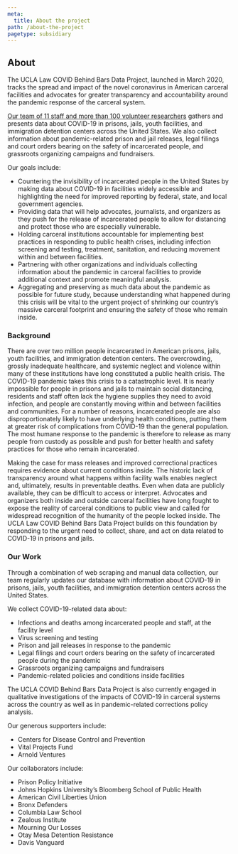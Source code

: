 ```yaml
---
meta:
  title: About the project
path: /about-the-project
pagetype: subsidiary
---
```


## About

The UCLA Law COVID Behind Bars Data Project, launched in March 2020, tracks the spread and impact of the novel coronavirus in American carceral facilities and advocates for greater transparency and accountability around the pandemic response of the carceral system.

[Our team of 11 staff and more than 100 volunteer researchers](/project-team) gathers and presents data about COVID-19 in prisons, jails, youth facilities, and immigration detention centers across the United States. We also collect information about pandemic-related prison and jail releases, legal filings and court orders bearing on the safety of incarcerated people, and grassroots organizing campaigns and fundraisers.

Our goals include:

- Countering the invisibility of incarcerated people in the United States by making data about COVID-19 in facilities widely accessible and highlighting the need for improved reporting by federal, state, and local government agencies.
- Providing data that will help advocates, journalists, and organizers as they push for the release of incarcerated people to allow for distancing and protect those who are especially vulnerable.
- Holding carceral institutions accountable for implementing best practices in responding to public health crises, including infection screening and testing, treatment, sanitation, and reducing movement within and between facilities.
- Partnering with other organizations and individuals collecting information about the pandemic in carceral facilities to provide additional context and promote meaningful analysis.
- Aggregating and preserving as much data about the pandemic as possible for future study, because understanding what happened during this crisis will be vital to the urgent project of shrinking our country’s massive carceral footprint and ensuring the safety of those who remain inside.

### Background

There are over two million people incarcerated in American prisons, jails, youth facilities, and immigration detention centers. The overcrowding, grossly inadequate healthcare, and systemic neglect and violence within many of these institutions have long constituted a public health crisis. The COVID-19 pandemic takes this crisis to a catastrophic level. It is nearly impossible for people in prisons and jails to maintain social distancing, residents and staff often lack the hygiene supplies they need to avoid infection, and people are constantly moving within and between facilities and communities. For a number of reasons, incarcerated people are also disproportionately likely to have underlying health conditions, putting them at greater risk of complications from COVID-19 than the general population. The most humane response to the pandemic is therefore to release as many people from custody as possible and push for better health and safety practices for those who remain incarcerated.

Making the case for mass releases and improved correctional practices requires evidence about current conditions inside. The historic lack of transparency around what happens within facility walls enables neglect and, ultimately, results in preventable deaths. Even when data are publicly available, they can be difficult to access or interpret. Advocates and organizers both inside and outside carceral facilities have long fought to expose the reality of carceral conditions to public view and called for widespread recognition of the humanity of the people locked inside. The UCLA Law COVID Behind Bars Data Project builds on this foundation by responding to the urgent need to collect, share, and act on data related to COVID-19 in prisons and jails.

### Our Work

Through a combination of web scraping and manual data collection, our team regularly updates our database with information about COVID-19 in prisons, jails, youth facilities, and immigration detention centers across the United States.

We collect COVID-19-related data about:

- Infections and deaths among incarcerated people and staff, at the facility level
- Virus screening and testing
- Prison and jail releases in response to the pandemic
- Legal filings and court orders bearing on the safety of incarcerated people during the pandemic
- Grassroots organizing campaigns and fundraisers
- Pandemic-related policies and conditions inside facilities

The UCLA COVID Behind Bars Data Project is also currently engaged in qualitative investigations of the impacts of COVID-19 in carceral systems across the country as well as in pandemic-related corrections policy analysis.

Our generous supporters include:

- Centers for Disease Control and Prevention
- Vital Projects Fund
- Arnold Ventures

Our collaborators include:

- Prison Policy Initiative
- Johns Hopkins University’s Bloomberg School of Public Health
- American Civil Liberties Union
- Bronx Defenders
- Columbia Law School
- Zealous Institute
- Mourning Our Losses
- Otay Mesa Detention Resistance
- Davis Vanguard
